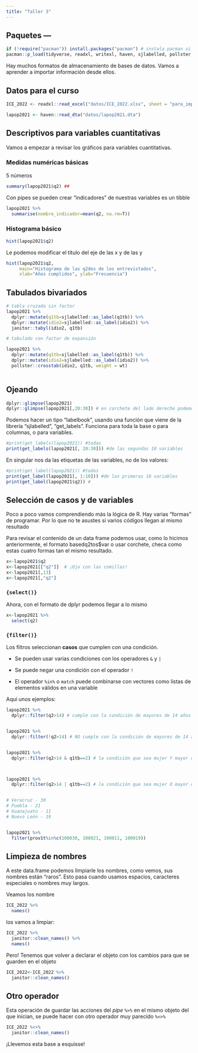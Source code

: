 ```yaml
---
title: "Taller 3"
---
```


## Paquetes ---

```r
if (!require("pacman")) install.packages("pacman") # instala pacman si se requiere
pacman::p_load(tidyverse, readxl, writexl, haven, sjlabelled, pollster, magrittr) #carga los paquetes listados

```

Hay muchos formatos de almacenamiento de bases de datos. Vamos a aprender a importar información desde ellos.

## Datos para el curso

```r
ICE_2022 <- readxl::read_excel("datos/ICE_2022.xlsx", sheet = "para_importar")

```

```r
lapop2021 <- haven::read_dta("datos/lapop2021.dta")
```

## Descriptivos para variables cuantitativas

Vamos a empezar a revisar los gráficos para variables cuantitativas.

### Medidas numéricas básicas

5 números

```r
summary(lapop2021$q2) ## 
```

Con pipes se pueden crear "indicadores" de nuestras variables es un tibble

```r
lapop2021 %>% 
  summarise(nombre_indicador=mean(q2, na.rm=T))
```

### Histograma básico

```r
hist(lapop2021$q2)
```

Le podemos modificar el título del eje de las x y de las y

```r
hist(lapop2021$q2, 
     main="Histograma de las q2des de los entrevistados", 
     xlab="Años cumplidos", ylab="Frecuencia") 
```

## Tabulados bivariados

```r

# tabla cruzada sin factor
lapop2021 %>% 
  dplyr::mutate(q1tb=sjlabelled::as_label(q1tb)) %>% 
  dplyr::mutate(idio2=sjlabelled::as_label(idio2)) %>% 
  janitor::tabyl(idio2, q1tb)

# tabulado con factor de expansión

lapop2021 %>% 
  dplyr::mutate(q1tb=sjlabelled::as_label(q1tb)) %>% 
  dplyr::mutate(idio2=sjlabelled::as_label(idio2)) %>% 
  pollster::crosstab(idio2, q1tb, weight = wt)
  

```

## Ojeando

```r
dplyr::glimpse(lapop2021)
dplyr::glimpse(lapop2021[,20:30]) # en corchete del lado derecho podemos ojear columnas 

```

Podemos hacer un tipo "labelbook", usando una función que viene de la librería "sjlabelled", "get_labels". Funciona para toda la base o para columnas, o para variables.

```r
#print(get_labels(lapop2021)) #todas
print(get_labels(lapop2021[, 20:30])) #de las segundas 10 variables
```

En singular nos da las etiquetas de las variables, no de los valores:

```r
#print(get_label(lapop2021)) #todas
print(get_label(lapop2021[, 1:10])) #de las primeras 10 variables
print(get_label(lapop2021$q2)) #
```

## Selección de casos y de variables

Poco a poco vamos comprendiendo más la lógica de R. Hay varias "formas" de programar. Por lo que no te asustes si varios códigos llegan al mismo resultado

Para revisar el contenido de un data frame podemos usar, como lo hicimos anteriormente, el formato basedq2tos\$var o usar corchete, checa como estas cuatro formas tan el mismo resultado.


```r
x<-lapop2021$q2
x<-lapop2021[["q2"]]  # ¡Ojo con las comillas! 
x<-lapop2021[,13]
x<-lapop2021[,"q2"]

```


### `{select()}`
Ahora, con el formato de dplyr podemos llegar a lo mismo

```r
x<-lapop2021 %>% 
  select(q2)
```




### `{filter()}`

Los filtros seleccionan **casos** que cumplen con una condición. 

- Se pueden usar varias condiciones con los operadores `&` y `|`

- Se puede negar una condición con el operador `!`

- El operador `%in%` o `match` puede combinarse con vectores como listas de elementos válidos en una variable

Aquí unos ejemplos:

```r

lapop2021 %>% 
  dplyr::filter(q2>14) # cumple con la condición de mayores de 14 años 


lapop2021 %>% 
  dplyr::filter(!q2>14) # NO cumple con la condición de mayores de 14 años


lapop2021 %>% 
  dplyr::filter(q2>14 & q1tb==2) # la condición que sea mujer Y mayor de 14 años



lapop2021 %>% 
  dplyr::filter(q2>14 | q1tb==2) # la condición que sea mujer O mayor de 14 años


# Veracruz - 30
# Puebla - 21
# Guanajuato - 11
# Nuevo León - 19


lapop2021 %>% 
  filter(prov1t%in%c(100030, 100021, 100011, 100019))


```


## Limpieza de nombres

A este data.frame podemos limpiarle los nombres, como vemos, sus nombres están "raros". Esto pasa cuando usamos espacios, caracteres especiales o nombres muy largos.

Veamos los nombre

```r
ICE_2022 %>% 
  names()
```

los vamos a limpiar:

```r
ICE_2022 %>% 
  janitor::clean_names() %>% 
  names()
```

Pero! Tenemos que volver a declarar el objeto con los cambios para que se guarden en el objeto

```r
ICE_2022<-ICE_2022 %>% 
  janitor::clean_names()
```

## Otro operador

Esta operación de guardar las acciones del *pipe* `%>%` en el mismo objeto del que inician, se puede hacer con otro operador muy parecido `%<>%`

```r
ICE_2022 %<>% 
  janitor::clean_names()
```

¡Llevemos esta base a esquisse!
